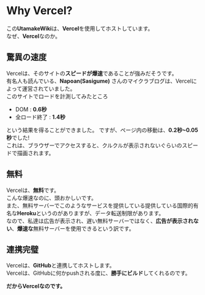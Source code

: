 # Why Vercel?
この**UtamakeWiki**は、**Vercel**を使用してホストしています。  
なぜ、**Vercel**なのか。

## 驚異の速度
Vercelは、そのサイトの**スピードが爆速**であることが強みだそうです。  
有名人も読んでいる、**Napoan(Sasigume)** さんのマイクラブログは、Vercelによって運営されていました。  
このサイトでロードを計測してみたところ
 - DOM : **0.6秒**
 - 全ロード終了 : **1.4秒**

という結果を得ることができました。
ですが、ページ内の移動は、**0.2秒~0.05秒**でした!  
これは、ブラウザーでアクセスすると、クルクルが表示されないぐらいのスピードで描画されます。  

## 無料
Vercelは、**無料**です。  
こんな爆速なのに、頭おかしいです。  
また、無料サーバーでこのようなサービスを提供している提供している国際的有名な**Heroku**というのがありますが、データ転送制限があります。  
なので、私達は広告が表示され、遅い無料サーバーではなく、**広告が表示されない**、**爆速な**無料サーバーを使用できるという訳です。  

## 連携完璧
Vercelは、**GitHub**と連携してホストします。  
Vercelは、GitHubに何かpushされる度に、**勝手にビルド**してくれるのです。

**だからVercelなのです。**
